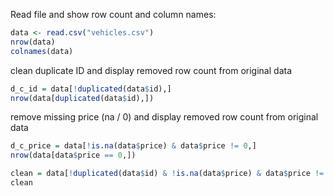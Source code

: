 Read file and show row count and column names:
```r
data <- read.csv("vehicles.csv") 
nrow(data)
colnames(data)
```

clean duplicate ID and display removed row count from original data
```r
d_c_id = data[!duplicated(data$id),]
nrow(data[duplicated(data$id),]) 
```

remove missing price (na / 0) and display removed row count from original data
```r
d_c_price = data[!is.na(data$price) & data$price != 0,]
nrow(data[data$price == 0,]) 
```

```r
clean = data[!duplicated(data$id) & !is.na(data$price) & data$price != 0,]
clean
```